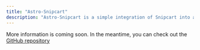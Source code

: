 ```yaml
---
title: "Astro-Snipcart"
description: "Astro-Snipcart is a simple integration of Snipcart into an Astro project."
---
```


<AdamIntegration title="@adammatthiesen/astro-snipcart" githubIntegrationURL='https://github.com/Adammatthiesen/astro-snipcart/' />


More information is coming soon.  In the meantime, you can check out the [GitHub repository](https://github.com/Adammatthiesen/astro-snipcart)
